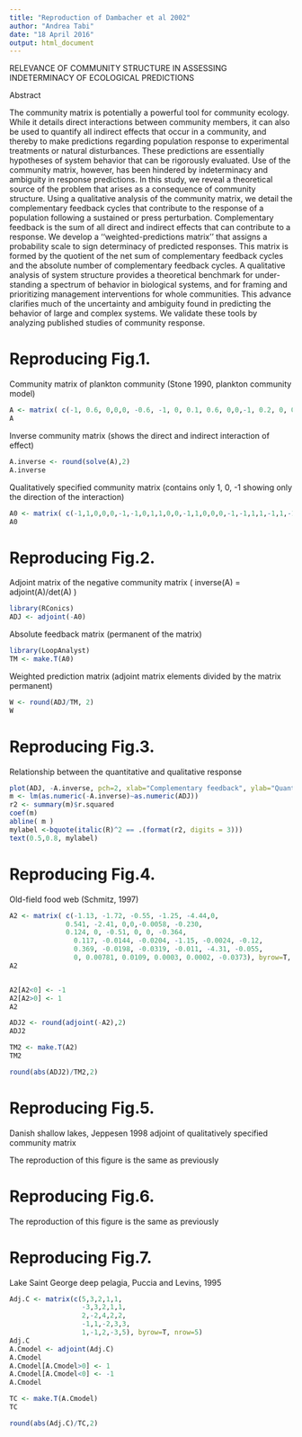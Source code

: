 ```yaml
---
title: "Reproduction of Dambacher et al 2002"
author: "Andrea Tabi"
date: "18 April 2016"
output: html_document
---
```

RELEVANCE OF COMMUNITY STRUCTURE IN ASSESSING INDETERMINACY OF ECOLOGICAL PREDICTIONS

Abstract

The community matrix is potentially a powerful tool for community ecology. While it details direct interactions between community members, it can also be used to quantify all indirect effects that occur in a community, and thereby to make predictions regarding population response to experimental treatments or natural disturbances. These predictions are essentially hypotheses of system behavior that can be rigorously evaluated. Use of the community matrix, however, has been hindered by indeterminacy and ambiguity in response predictions. In this study, we reveal a theoretical source of the problem that arises as a consequence of community structure.
Using a qualitative analysis of the community matrix, we detail the complementary feedback cycles that contribute to the response of a population following a sustained or press perturbation. Complementary feedback is the sum of all direct and indirect effects that can contribute to a response. We develop a ‘‘weighted-predictions matrix’’ that assigns a probability scale to sign determinacy of predicted responses. This matrix is formed by the quotient of the net sum of complementary feedback cycles and the absolute number of complementary feedback cycles.
A qualitative analysis of system structure provides a theoretical benchmark for under- standing a spectrum of behavior in biological systems, and for framing and prioritizing management interventions for whole communities. This advance clarifies much of the uncertainty and ambiguity found in predicting the behavior of large and complex systems. We validate these tools by analyzing published studies of community response.


# Reproducing Fig.1.
Community matrix of plankton community (Stone 1990, plankton community model)
```r
A <- matrix( c(-1, 0.6, 0,0,0, -0.6, -1, 0, 0.1, 0.6, 0,0,-1, 0.2, 0, 0,0,-0.2, -1, 0.5, 0.6, -0.6, 0.2, -0.5, -1), byrow=T, nrow=5)
A
```

Inverse community matrix (shows the direct and indirect interaction of effect)
```r
A.inverse <- round(solve(A),2) 
A.inverse

```

Qualitatively specified community matrix (contains only 1, 0, -1 showing only the direction of the interaction)

```r
A0 <- matrix( c(-1,1,0,0,0,-1,-1,0,1,1,0,0,-1,1,0,0,0,-1,-1,1,1,-1,1,-1,-1), byrow=T, nrow=5 )
A0

```

# Reproducing Fig.2.
Adjoint matrix of the negative community matrix ( inverse(A) = adjoint(A)/det(A) )

```r
library(RConics)
ADJ <- adjoint(-A0)

```

Absolute feedback matrix (permanent of the matrix)

```r
library(LoopAnalyst)
TM <- make.T(A0)

```

Weighted prediction matrix (adjoint matrix elements divided by the matrix permanent)

```r
W <- round(ADJ/TM, 2)
W
```

# Reproducing Fig.3.
Relationship between the quantitative and qualitative response

```r
plot(ADJ, -A.inverse, pch=2, xlab="Complementary feedback", ylab="Quantitative response")
m <- lm(as.numeric(-A.inverse)~as.numeric(ADJ))
r2 <- summary(m)$r.squared
coef(m)
abline( m )
mylabel <-bquote(italic(R)^2 == .(format(r2, digits = 3)))
text(0.5,0.8, mylabel)
```

# Reproducing Fig.4.
Old-field food web (Schmitz, 1997)
```r
A2 <- matrix( c(-1.13, -1.72, -0.55, -1.25, -4.44,0,
              0.541, -2.41, 0,0,-0.0058, -0.230,
              0.124, 0, -0.51, 0, 0, -0.364,
                0.117, -0.0144, -0.0204, -1.15, -0.0024, -0.12,
                0.369, -0.0198, -0.0319, -0.011, -4.31, -0.055,
                0, 0.00781, 0.0109, 0.0003, 0.0002, -0.0373), byrow=T, nrow=6)
A2


A2[A2<0] <- -1
A2[A2>0] <- 1
A2

ADJ2 <- round(adjoint(-A2),2)
ADJ2

TM2 <- make.T(A2)
TM2

round(abs(ADJ2)/TM2,2)
```

# Reproducing Fig.5.
Danish shallow lakes, Jeppesen 1998
adjoint of qualitatively specified community matrix


The reproduction of this figure is the same as previously


# Reproducing Fig.6.

The reproduction of this figure is the same as previously


# Reproducing Fig.7.
Lake Saint George deep pelagia, Puccia and Levins, 1995
```r
Adj.C <- matrix(c(5,3,2,1,1,
                  -3,3,2,1,1,
                  2,-2,4,2,2,
                  -1,1,-2,3,3,
                  1,-1,2,-3,5), byrow=T, nrow=5)
Adj.C
A.Cmodel <- adjoint(Adj.C)
A.Cmodel
A.Cmodel[A.Cmodel>0] <- 1
A.Cmodel[A.Cmodel<0] <- -1
A.Cmodel

TC <- make.T(A.Cmodel)
TC

round(abs(Adj.C)/TC,2)
```




